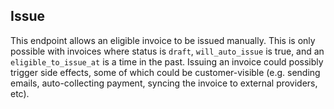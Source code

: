 ## Issue

This endpoint allows an eligible invoice to be issued manually. This is only possible with invoices where status is `draft`,
`will_auto_issue` is true, and an `eligible_to_issue_at` is a time in the past. Issuing an invoice could possibly trigger
side effects, some of which could be customer-visible (e.g. sending emails, auto-collecting payment,
syncing the invoice to external providers, etc).
